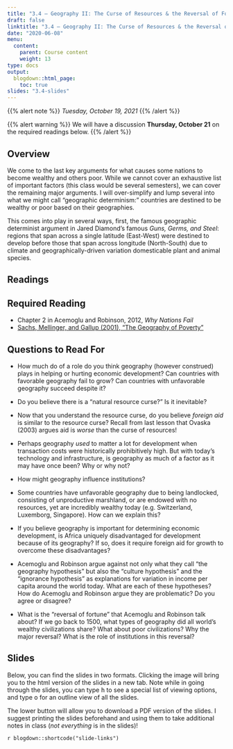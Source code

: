 ```yaml
---
title: "3.4 — Geography II: The Curse of Resources & the Reversal of Fortune — Class Content"
draft: false
linktitle: "3.4 — Geography II: The Curse of Resources & the Reversal of Fortune"
date: "2020-06-08"
menu:
  content:
    parent: Course content
    weight: 13
type: docs
output:
  blogdown::html_page:
    toc: true
slides: "3.4-slides"
---
```


{{% alert note %}}
*Tuesday, October 19, 2021*
{{% /alert %}}

{{% alert warning %}}
We will have a discussion **Thursday, October 21** on the required readings below.
{{% /alert %}}

## <i class="fas fa-info-circle fa-lg"></i> Overview

We come to the last key arguments for what causes some nations to become wealthy and others poor. While we cannot cover an exhaustive list of important factors (this class would be several semesters), we can cover the remaining major arguments. I will over-simplify and lump several into what we might call "geographic determinism:" countries are destined to be wealthy or poor based on their geographies.

This comes into play in several ways, first, the famous geographic determinist argument in Jared Diamond's famous *Guns, Germs, and Steel*: regions that span across a single latitude (East-West) were destined to develop before those that span across longitude (North-South) due to climate and geographically-driven variation domesticable plant and animal species.

## <i class="fas fa-book-reader fa-lg"></i> Readings

## Required Reading

- <i class="fas fa-book"></i> Chapter 2 in Acemoglu and Robinson, 2012, *Why Nations Fail*
- [<i class="fas fa-file-pdf"></i> Sachs, Mellinger, and Gallup (2001), "The Geography of Poverty"](/readings/Sachs-Mellinger-Gallup-2001.pdf)

## Questions to Read For

- How much do of a role do you think geography (however construed) plays in helping or hurting economic development? Can countries with favorable geography fail to grow? Can countries with unfavorable geography succeed despite it?

- Do you believe there is a "natural resource curse?" Is it inevitable?

- Now that you understand the resource curse, do you believe *foreign aid* is similar to the resource curse? Recall from last lesson that Ovaska (2003) argues aid is *worse* than the curse of resources!

- Perhaps geography *used* to matter a lot for development when transaction costs were historically prohibitively high. But with today's technology and infrastructure, is geography as much of a factor as it may have once been? Why or why not?

- How might geography influence institutions?

- Some countries have unfavorable geography due to being landlocked, consisting of unproductive marshland, or are endowed with no resources, yet are incredibly wealthy today (e.g. Switzerland, Luxemborg, Singapore). How can we explain this?

- If you believe geography is important for determining economic development, is Africa uniquely disadvantaged for development because of its geography? If so, does it require foreign aid for growth to overcome these disadvantages?

- Acemoglu and Robinson argue against not only what they call "the geography hypothesis" but also the "culture hypothesis" and the "ignorance hypothesis" as explanations for variation in income per capita around the world today. What are each of these hypotheses? How do Acemoglu and Robinson argue they are problematic? Do you agree or disagree?

- What is the "reversal of fortune" that Acemoglu and Robinson talk about? If we go back to 1500, what types of geography did all world's wealthy civilizations share? What about poor civilizations? Why the major reversal? What is the role of institutions in this reversal?

## <i class="fas fa-chalkboard-teacher"></i> Slides

Below, you can find the slides in two formats. Clicking the image will bring you to the html version of the slides in a new tab. Note while in going through the slides, you can type <kbd>h</kbd> to see a special list of viewing options, and type <kbd>o</kbd> for an outline view of all the slides.

The lower button will allow you to download a PDF version of the slides. I suggest printing the slides beforehand and using them to take additional notes in class (*not everything* is in the slides)!

`r blogdown::shortcode("slide-links")`